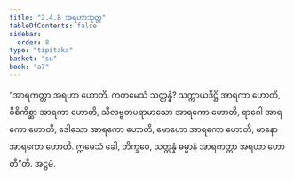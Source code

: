 ```yaml
---
title: "2.4.8 အရဟာသုတ္တ"
tableOfContents: false
sidebar:
  order: 8
type: "tipitaka"
basket: "su"
book: "a7"
---
```



<DynamicBreadcrumb />

<Division number="92" book="a7" e="ch" v="16" p="509">

<Paragraph number="646" book="a7">
“အာရကတ္တာ အရဟာ ဟောတိ. ကတမေသံ သတ္တန္နံ? သက္ကာယဒိဋ္ဌိ အာရကာ ဟောတိ, ဝိစိကိစ္ဆာ အာရကာ ဟောတိ, သီလဗ္ဗတပရာမာသော အာရကော ဟောတိ, ရာဂေါ အာရကော ဟောတိ, ဒေါသော အာရကော ဟောတိ, မောဟော အာရကော ဟောတိ, မာနော အာရကော ဟောတိ. ဣမေသံ ခေါ, ဘိက္ခဝေ, သတ္တန္နံ ဓမ္မာနံ အာရကတ္တာ အရဟာ ဟောတီ”တိ.

</Paragraph>
</Division>

<Paragraph number="647" type="center" book="a7">
အဋ္ဌမံ.
</Paragraph>